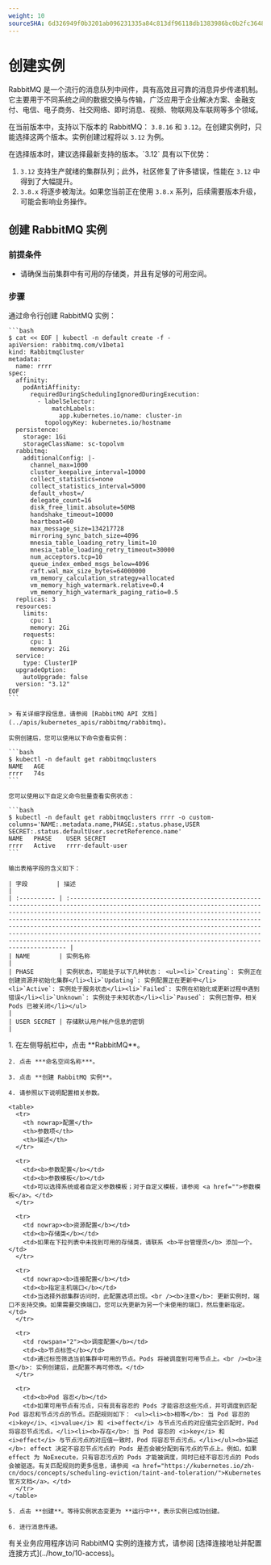 ```yaml
---
weight: 10
sourceSHA: 6d326949f0b3201ab096231335a84c813df96118db1383986bc0b2fc36486661
---
```


# 创建实例

RabbitMQ 是一个流行的消息队列中间件，具有高效且可靠的消息异步传递机制。它主要用于不同系统之间的数据交换与传输，广泛应用于企业解决方案、金融支付、电信、电子商务、社交网络、即时消息、视频、物联网及车联网等多个领域。

在当前版本中，支持以下版本的 RabbitMQ： `3.8.16` 和 `3.12`。在创建实例时，只能选择这两个版本。实例创建过程将以 `3.12` 为例。

<Directive type="tip" title="版本建议">
  在选择版本时，建议选择最新支持的版本。`3.12` 具有以下优势：

  1. `3.12` 支持生产就绪的集群队列；此外，社区修复了许多错误，性能在 `3.12` 中得到了大幅提升。
  2. `3.8.x` 将逐步被淘汰。如果您当前正在使用 `3.8.x` 系列，后续需要版本升级，可能会影响业务操作。
</Directive>

## 创建 RabbitMQ 实例

### 前提条件

- 请确保当前集群中有可用的存储类，并且有足够的可用空间。

### 步骤

<Tabs>
  <Tab label="命令行">
    通过命令行创建 RabbitMQ 实例：

    ```bash
    $ cat << EOF | kubectl -n default create -f -
    apiVersion: rabbitmq.com/v1beta1
    kind: RabbitmqCluster
    metadata:
      name: rrrr
    spec:
      affinity:
        podAntiAffinity:
          requiredDuringSchedulingIgnoredDuringExecution:
            - labelSelector:
                matchLabels:
                  app.kubernetes.io/name: cluster-in
              topologyKey: kubernetes.io/hostname
      persistence:
        storage: 1Gi
        storageClassName: sc-topolvm
      rabbitmq:
        additionalConfig: |-
          channel_max=1000
          cluster_keepalive_interval=10000
          collect_statistics=none
          collect_statistics_interval=5000
          default_vhost=/
          delegate_count=16
          disk_free_limit.absolute=50MB
          handshake_timeout=10000
          heartbeat=60
          max_message_size=134217728
          mirroring_sync_batch_size=4096
          mnesia_table_loading_retry_limit=10
          mnesia_table_loading_retry_timeout=30000
          num_acceptors.tcp=10
          queue_index_embed_msgs_below=4096
          raft.wal_max_size_bytes=64000000
          vm_memory_calculation_strategy=allocated
          vm_memory_high_watermark.relative=0.4
          vm_memory_high_watermark_paging_ratio=0.5
      replicas: 3
      resources:
        limits:
          cpu: 1
          memory: 2Gi
        requests:
          cpu: 1
          memory: 2Gi
      service:
        type: ClusterIP
      upgradeOption:
        autoUpgrade: false
      version: "3.12"
    EOF
    ```

    > 有关详细字段信息，请参阅 [RabbitMQ API 文档](../apis/kubernetes_apis/rabbitmq/rabbitmq)。

    实例创建后，您可以使用以下命令查看实例：

    ```bash
    $ kubectl -n default get rabbitmqclusters
    NAME   AGE
    rrrr   74s
    ```

    您可以使用以下自定义命令批量查看实例状态：

    ```bash
    $ kubectl -n default get rabbitmqclusters rrrr -o custom-columns='NAME:.metadata.name,PHASE:.status.phase,USER SECRET:.status.defaultUser.secretReference.name'
    NAME   PHASE    USER SECRET
    rrrr   Active   rrrr-default-user
    ```

    输出表格字段的含义如下：

    | 字段        | 描述                                                                                                                                                                                                                                                                                                                                                                                                                                                                                                |
    | :---------- | :--------------------------------------------------------------------------------------------------------------------------------------------------------------------------------------------------------------------------------------------------------------------------------------------------------------------------------------------------------------------------------------------------------------------------------------------------------------------------------------------------------- |
    | NAME        | 实例名称                                                                                                                                                                                                                                                                                                                                                                                                                                                                                              |
    | PHASE       | 实例状态，可能处于以下几种状态： <ul><li>`Creating`: 实例正在创建资源并初始化集群</li><li>`Updating`: 实例配置正在更新中</li><li>`Active`: 实例处于服务状态</li><li>`Failed`: 实例在初始化或更新过程中遇到错误</li><li>`Unknown`: 实例处于未知状态</li><li>`Paused`: 实例已暂停，相关 Pods 已被关闭</li></ul>                                                                        |
    | USER SECRET | 存储默认用户帐户信息的密钥                                                                                                                                                                                                                                                                                                                                                                                                                                                    |
  </Tab>

  <Tab label="Web 控制台">
    1. 在左侧导航栏中，点击 **RabbitMQ**。

    2. 点击 ***命名空间名称***。

    3. 点击 **创建 RabbitMQ 实例**。

    4. 请参照以下说明配置相关参数。

    <table>
      <tr>
        <th nowrap>配置</th>
        <th>参数项</th>
        <th>描述</th>
      </tr>

      <tr>
        <td><b>参数配置</b></td>
        <td><b>参数模板</b></td>
        <td>可以选择系统或者自定义参数模板；对于自定义模板，请参阅 <a href="">参数模板</a>。</td>
      </tr>

      <tr>
        <td nowrap><b>资源配置</b></td>
        <td><b>存储类</b></td>
        <td>如果在下拉列表中未找到可用的存储类，请联系 <b>平台管理员</b> 添加一个。</td>
      </tr>

      <tr>
        <td nowrap><b>连接配置</b></td>
        <td><b>指定主机端口</b></td>
        <td>当选择外部集群访问时，此配置选项出现。<br /><b>注意</b>: 更新实例时，端口不支持交换。如果需要交换端口，您可以先更新为另一个未使用的端口，然后重新指定。</td>
      </tr>

      <tr>
        <td rowspan="2"><b>调度配置</b></td>
        <td><b>节点标签</b></td>
        <td>通过标签筛选当前集群中可用的节点。Pods 将被调度到可用节点上。<br /><b>注意</b>: 实例创建后，此配置不再可修改。</td>
      </tr>

      <tr>
        <td><b>Pod 容忍</b></td>
        <td>如果可用节点有污点，只有具有容忍的 Pods 才能容忍这些污点，并可调度到匹配 Pod 容忍和节点污点的节点。匹配规则如下： <ul><li><b>相等</b>: 当 Pod 容忍的 <i>key</i>、<i>value</i> 和 <i>effect</i> 与节点污点的对应值完全匹配时，Pod 将容忍节点污点。</li><li><b>存在</b>: 当 Pod 容忍的 <i>key</i> 和 <i>effect</i> 与节点污点的对应值一致时，Pod 将容忍节点污点。</li></ul><b>描述</b>: effect 决定不容忍节点污点的 Pods 是否会被分配到有污点的节点上。例如，如果 effect 为 NoExecute，只有容忍污点的 Pods 才能被调度，同时已经不容忍污点的 Pods 会被驱逐。有关匹配规则的更多信息，请参阅 <a href="https://kubernetes.io/zh-cn/docs/concepts/scheduling-eviction/taint-and-toleration/">Kubernetes 官方文档</a>。</td>
      </tr>
    </table>

    5. 点击 **创建**。等待实例状态变更为 **运行中**，表示实例已成功创建。

    6. 进行消息传递。
  </Tab>
</Tabs>

<Directive type="info" title="提示">
  有关业务应用程序访问 RabbitMQ 实例的连接方式，请参阅 [选择连接地址并配置连接方式](../how_to/10-access)。
</Directive>
